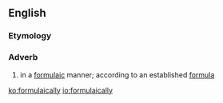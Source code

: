 ==English==

===Etymology===
{{suffix|formulaic|ally|t2=adverb}}

===Adverb===
{{en-adv|-}}

# in a [[formulaic]] manner; according to an established [[formula]]

[[ko:formulaically]]
[[io:formulaically]]